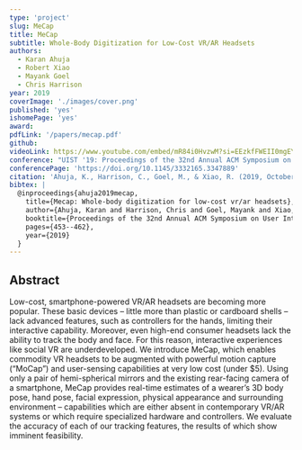 ```yaml
---
type: 'project'
slug: MeCap
title: MeCap
subtitle: Whole-Body Digitization for Low-Cost VR/AR Headsets
authors:
  - Karan Ahuja
  - Robert Xiao
  - Mayank Goel
  - Chris Harrison
year: 2019
coverImage: './images/cover.png'
published: 'yes'
ishomePage: 'yes'
award:
pdfLink: '/papers/mecap.pdf'
github:
videoLink: https://www.youtube.com/embed/mR84i0HvzwM?si=EEzkfFWEII0mgEYf
conference: "UIST '19: Proceedings of the 32nd Annual ACM Symposium on User Interface Software and Technology"
conferencePage: 'https://doi.org/10.1145/3332165.3347889'
citation: 'Ahuja, K., Harrison, C., Goel, M., & Xiao, R. (2019, October). Mecap: Whole-body digitization for low-cost vr/ar headsets. In Proceedings of the 32nd Annual ACM Symposium on User Interface Software and Technology (pp. 453-462).'
bibtex: |
  @inproceedings{ahuja2019mecap,
    title={Mecap: Whole-body digitization for low-cost vr/ar headsets},
    author={Ahuja, Karan and Harrison, Chris and Goel, Mayank and Xiao, Robert},
    booktitle={Proceedings of the 32nd Annual ACM Symposium on User Interface Software and Technology},
    pages={453--462},
    year={2019}
  }
---
```


## Abstract

Low-cost, smartphone-powered VR/AR headsets are becoming more popular. These basic devices – little more than plastic or cardboard shells – lack advanced features, such as controllers for the hands, limiting their interactive capability. Moreover, even high-end consumer headsets lack the ability to track the body and face. For this reason, interactive experiences like social VR are underdeveloped. We introduce MeCap, which enables commodity VR headsets to be augmented with powerful motion capture (“MoCap”) and user-sensing capabilities at very low cost (under $5). Using only a pair of hemi-spherical mirrors and the existing rear-facing camera of a smartphone, MeCap provides real-time estimates of a wearer’s 3D body pose, hand pose, facial expression, physical appearance and surrounding environment – capabilities which are either absent in contemporary VR/AR systems or which require specialized hardware and controllers. We evaluate the accuracy of each of our tracking features, the results of which show imminent feasibility.
